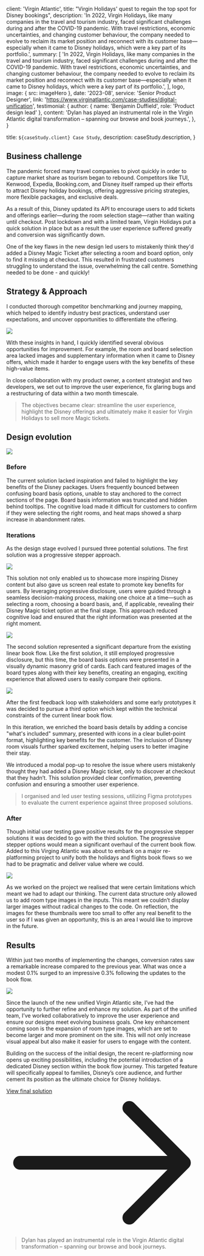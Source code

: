 
  client: 'Virgin Atlantic',
  title: "Virgin Holidays' quest to regain the top spot for Disney bookings",
  description:
    'In 2022, Virgin Holidays, like many companies in the travel and tourism industry, faced significant challenges during and after the COVID-19 pandemic. With travel restrictions, economic uncertainties, and changing customer behaviour, the company needed to evolve to reclaim its market position and reconnect with its customer base—especially when it came to Disney holidays, which were a key part of its portfolio.',
  summary: [
    'In 2022, Virgin Holidays, like many companies in the travel and tourism industry, faced significant challenges during and after the COVID-19 pandemic. With travel restrictions, economic uncertainties, and changing customer behaviour, the company needed to evolve to reclaim its market position and reconnect with its customer base—especially when it came to Disney holidays, which were a key part of its portfolio.',
  ],
  logo,
  image: { src: imageHero },
  date: '2023-08',
  service: 'Senior Product Designer',
  link: 'https://www.virginatlantic.com/case-studies/digital-unification', 
  testimonial: {
    author: { name: 'Benjamin Duffield', role: 'Product design lead' },
    content:
      'Dylan has played an instrumental role in the Virgin Atlantic digital transformation – spanning our browse and book journeys.',
  },
}

  title: `${caseStudy.client} Case Study`,
  description: caseStudy.description,
}

## Business challenge

The pandemic forced many travel companies to pivot quickly in order to capture market share as tourism began to rebound. Competitors like TUI, Kenwood, Expedia, Booking.com, and Disney itself ramped up their efforts to attract Disney holiday bookings, offering aggressive pricing strategies, more flexible packages, and exclusive deals.

As a result of this, Disney updated its API to encourage users to add tickets and offerings earlier—during the room selection stage—rather than waiting until checkout. Post lockdown and with a limited team, Virgin Holidays put a quick solution in place but as a result the user experience suffered greatly and conversion was significantly down.

One of the key flaws in the new design led users to mistakenly think they'd added a Disney Magic Ticket after selecting a room and board option, only to find it missing at checkout. This resulted in frustrated customers struggling to understand the issue, overwhelming the call centre. Something needed to be done - and quickly!

## Strategy & Approach

I conducted thorough competitor benchmarking and journey mapping, which helped to identify industry best practices, understand user expectations, and uncover opportunities to differentiate the offering.

![](./research.png)

With these insights in hand, I quickly identified several obvious opportunities for improvement. For example, the room and board selection area lacked images and supplementary information when it came to Disney offers, which made it harder to engage users with the key benefits of these high-value items.

In close collaboration with my product owner, a content strategist and two developers, we set out to improve the user experience, fix glaring bugs and a restructuring of data within a two month timescale.

<Blockquote>
The objectives became clear: streamline the user experience, highlight the Disney offerings and ultimately make it easier for Virgin Holidays to sell more Magic tickets.
</Blockquote>

## Design evolution

![](./before.png)

### Before

The current solution lacked inspiration and failed to highlight the key benefits of the Disney packages. Users frequently bounced between confusing board basis options, unable to stay anchored to the correct sections of the page. Board basis information was truncated and hidden behind tooltips. The cognitive load made it difficult for customers to confirm if they were selecting the right rooms, and heat maps showed a sharp increase in abandonment rates.

### Iterations

As the design stage evolved I pursued three potential solutions. The first solution was a progressive stepper approach.

![](./iteration-1.png)

This solution not only enabled us to showcase more inspiring Disney content but also gave us screen real estate to promote key benefits for users. By leveraging progressive disclosure, users were guided through a seamless decision-making process, making one choice at a time—such as selecting a room, choosing a board basis, and, if applicable, revealing their Disney Magic ticket option at the final stage. This approach reduced cognitive load and ensured that the right information was presented at the right moment.

![](./iteration-2.png)

The second solution represented a significant departure from the existing linear book flow. Like the first solution, it still employed progressive disclosure, but this time, the board basis options were presented in a visually dynamic masonry grid of cards. Each card featured images of the board types along with their key benefits, creating an engaging, exciting experience that allowed users to easily compare their options.

![](./iteration-3.png)

After the first feedback loop with stakeholders and some early prototypes it was decided to pursue a third option which kept within the technical constraints of the current linear book flow.

In this iteration, we enriched the board basis details by adding a concise "what's included" summary, presented with icons in a clear bullet-point format, highlighting key benefits for the customer. The inclusion of Disney room visuals further sparked excitement, helping users to better imagine their stay.

We introduced a modal pop-up to resolve the issue where users mistakenly thought they had added a Disney Magic ticket, only to discover at checkout that they hadn’t. This solution provided clear confirmation, preventing confusion and ensuring a smoother user experience.

<Blockquote>
I organised and led user testing sessions, utilizing Figma prototypes to evaluate the current experience against three proposed solutions.
</Blockquote>

### After

Though initial user testing gave positive results for the progressive stepper solutions it was decided to go with the third solution. The progressive stepper options would mean a significant overhaul of the current book flow. Added to this Virging Atlantic was about to embark on a major re-platforming project to unify both the holidays and flights book flows so we had to be pragmatic and deliver value where we could.

![](./after.png)

As we worked on the project we realised that were certain limitations which meant we had to adapt our thinking. The current data structure only allowed us to add room type images in the inputs. This meant we couldn’t display larger images without radical changes to the code. On reflection, the images for these thumbnails were too small to offer any real benefit to the user so if I was given an opportunity, this is an area I would like to improve in the future.

## Results

Within just two months of implementing the changes, conversion rates saw a remarkable increase compared to the previous year. What was once a modest 0.1% surged to an impressive 0.3% following the updates to the book flow.

![](./mobile-screens.jpg)

Since the launch of the new unified Virgin Atlantic site, I’ve had the opportunity to further refine and enhance my solution. As part of the unified team, I’ve worked collaboratively to improve the user experience and ensure our designs meet evolving business goals. One key enhancement coming soon is the expansion of room type images, which are set to become larger and more prominent on the site. This will not only increase visual appeal but also make it easier for users to engage with the content.

Building on the success of the initial design, the recent re-platforming now opens up exciting possibilities, including the potential introduction of a dedicated Disney section within the book flow journey. This targeted feature will specifically appeal to families, Disney’s core audience, and further cement its position as the ultimate choice for Disney holidays.

<p><a href="https://www.virginatlantic.com/" className="text-xl inline-flex items-center font-medium text-primary transition hover:text-secondary">View final solution<svg className="w-4 h-4 ms-2 rtl:rotate-180" aria-hidden="true" xmlns="http://www.w3.org/2000/svg" fill="none" viewBox="0 0 14 10"><path stroke="currentColor" stroke-linecap="round" stroke-linejoin="round" strokeWidth="2" d="M1 5h12m0 0L9 1m4 4L9 9"/></svg></a></p>

<Blockquote
  author={{ name: 'Benjamin Duffield', role: 'Lead Product Designer' }}
>
Dylan has played an instrumental role in the Virgin
Atlantic digital transformation – spanning our browse and book
journeys.
</Blockquote>